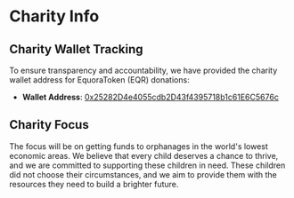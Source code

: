 # Charity Info

## Charity Wallet Tracking

To ensure transparency and accountability, we have provided the charity wallet address for EquoraToken (EQR) donations:

- **Wallet Address**: [0x25282D4e4055cdb2D43f4395718b1c61E6C5676c](https://etherscan.io/address/0x25282D4e4055cdb2D43f4395718b1c61E6C5676c)

## Charity Focus

The focus will be on getting funds to orphanages in the world's lowest economic areas. We believe that every child deserves a chance to thrive, and we are committed to supporting these children in need. These children did not choose their circumstances, and we aim to provide them with the resources they need to build a brighter future.